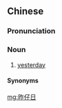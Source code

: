 ==Chinese==
{{zh-forms}}

===Pronunciation===
{{zh-pron
|mn=cha-a-ji̍t
|cat=n
}}

===Noun===
{{zh-noun}}

# {{lb|zh|Zhangzhou|_|Min Nan}} [[yesterday]]

====Synonyms====
{{zh-dial|昨天}}

{{zh-cat|Time}}

[[mg:昨仔日]]
